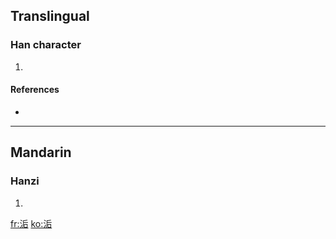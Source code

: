 ==Translingual==

===Han character===
{{Han char|rn=85|rad=水|as=06|sn=9|four=3216<sub>1</sub>|canj=水竹一口 (EHMR)}}

# {{defn|Han|sort=水06}}

====References====
* {{Han ref|kx=0619.260|dkj=17361|dj=1014.170|hdz=31611.040|uh=6D09|ud=27913|bh=CFAC|bd=53164}}

----

==Mandarin==

===Hanzi===
{{cmn-hanzi|pin=[[hòu]] ([[hou4]])|wg=hou<sup>4</sup>}}

# {{defn|Mandarin}}

[[fr:洉]]
[[ko:洉]]